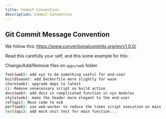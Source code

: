```yaml
---
title: Commit Convention 
description: Commit Convention
---
```


## Git Commit Message Convention

We follow this: https://www.conventionalcommits.org/en/v1.0.0/

Read this carefully your self, and this some example for this:

Change/Add/Remove files on `apps/web` folder
   
   ```bash
   feat(web): add xyz to do something useful for end-user
   build(wasm): add Dockerfile more slightly for wasm
   chore(web): upgrade deps to latest 
   ci: Remove unnecessary script on build action
   docs(web): add docs in complicated function in xyz modules
   style(web): make the header more elegant to the end-user 
   ref(api): Move code to es6
   perf(web): use web-worker to reduce the times script execution on main thread
   test(api): add mock unit test for main function... 
   ```
